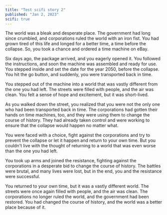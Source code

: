 ```yaml
---
title: "Test scifi story 2"
published: "Jan 2, 2023"
scifi: true
---
```


The world was a bleak and desperate place. The government had long since crumbled, and corporations ruled the world with an iron fist. You had grown tired of this life and longed for a better time, a time before the collapse. So, you took a chance and ordered a time machine on eBay.

Six days ago, the package arrived, and you eagerly opened it. You followed the instructions, and soon the machine was assembled and ready for use. You stepped inside and set the date for the year 2050, before the collapse. You hit the go button, and suddenly, you were transported back in time.

You stepped out of the machine into a world that was vastly different from the one you had left. The streets were filled with people, and the air was clean. You felt a sense of hope and excitement, but it was short-lived.

As you walked down the street, you realized that you were not the only one who had been transported back in time. The corporations had gotten their hands on time machines, too, and they were using them to change the course of history. They had already taken control and were working to ensure that the collapse would happen no matter what.

You were faced with a choice, fight against the corporations and try to prevent the collapse or let it happen and return to your own time. But you couldn't live with the thought of returning to a world that was even worse than the one you had left.

You took up arms and joined the resistance, fighting against the corporations in a desperate bid to change the course of history. The battles were brutal, and many lives were lost, but in the end, you and the resistance were successful.

You returned to your own time, but it was a vastly different world. The streets were once again filled with people, and the air was clean. The corporations no longer ruled the world, and the government had been restored. You had changed the course of history, and the world was a better place because of it.
